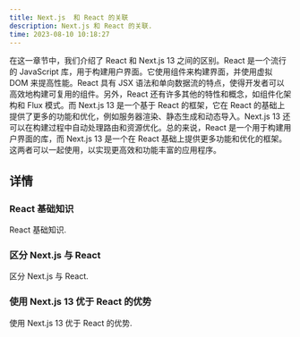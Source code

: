 ```yaml
---
title: Next.js  和 React 的关联
description: Next.js 和 React 的关联.
time: 2023-08-10 10:18:27
---
```


在这一章节中，我们介绍了 React 和 Next.js 13 之间的区别。React 是一个流行的 JavaScript 库，用于构建用户界面。它使用组件来构建界面，并使用虚拟 DOM 来提高性能。React 具有 JSX 语法和单向数据流的特点，使得开发者可以高效地构建可复用的组件。另外，React 还有许多其他的特性和概念，如组件化架构和 Flux 模式。而 Next.js 13 是一个基于 React 的框架，它在 React 的基础上提供了更多的功能和优化，例如服务器渲染、静态生成和动态导入。Next.js 13 还可以在构建过程中自动处理路由和资源优化。总的来说，React 是一个用于构建用户界面的库，而 Next.js 13 是一个在 React 基础上提供更多功能和优化的框架。这两者可以一起使用，以实现更高效和功能丰富的应用程序。

## 详情

<div className="grid sm:grid-cols-2 gap-4 mt-6">

<Card href="/docs/documentation/chapter2/Understanding-React-Fundamentals">

### React 基础知识

React 基础知识.

</Card>

<Card href="/docs/documentation/chapter2/Differences-between-Next.js.13-and-React">

### 区分 Next.js 与 React

区分 Next.js 与 React.

</Card>

<Card href="/docs/documentation/chapter2/Advantages-of-Using-Next.js-13-Over-React">

### 使用 Next.js 13 优于 React 的优势

使用 Next.js 13 优于 React 的优势.

</Card>

</div>

